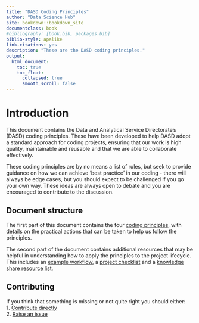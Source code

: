 ```yaml
--- 
title: "DASD Coding Principles"
author: "Data Science Hub"
site: bookdown::bookdown_site
documentclass: book
#bibliography: [book.bib, packages.bib]
biblio-style: apalike
link-citations: yes
description: "These are the DASD coding principles."
output:
  html_document:
    toc: true
    toc_float:
      collapsed: true
      smooth_scroll: false
---
```


# Introduction {-#intro}

This document contains the Data and Analytical Service Directorate's (DASD) coding principles. These have been developed to help DASD adopt a standard approach for coding projects, ensuring that our work is high quality, maintainable and reusable and that we are able to collaborate effectively.

These coding principles are by no means a list of rules, but seek to provide guidance on how we can achieve 'best practice' in our coding - there will always be edge cases, but you should expect to be challenged if you go your own way. These ideas are always open to debate and you are encouraged to contribute to the discussion.

## Document structure {-#structure}

The first part of this document contains the four [coding principles](#principles), with details on the practical actions that can be taken to help us follow the principles.

The second part of the document contains additional resources that may be helpful in understanding how to apply the principles to the project lifecycle. This includes an [example workflow](#wf), a [project checklist](#checklist) and a [knowledge share resource list](#ksresources). 

## Contributing {-#contributing}

If you think that something is missing or not quite right you should either:  
1. [Contribute directly](#versioncontrol)  
2. [Raise an issue](https://github.com/moj-analytical-services/our-coding-standards/issues)

